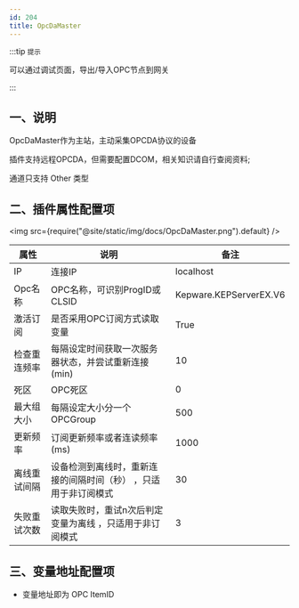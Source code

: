 ```yaml
---
id: 204
title: OpcDaMaster
---
```



:::tip `提示`

可以通过调试页面，导出/导入OPC节点到网关

:::

## 一、说明

OpcDaMaster作为主站，主动采集OPCDA协议的设备

插件支持远程OPCDA，但需要配置DCOM，相关知识请自行查阅资料;

通道只支持 Other 类型

## 二、插件属性配置项

<img src={require("@site/static/img/docs/OpcDaMaster.png").default} />

| 属性           |  说明                    | 备注|
| ---------------| --------------------------| ---|
| IP         | 连接IP              | localhost|
| Opc名称         | OPC名称，可识别ProgID或CLSID             | Kepware.KEPServerEX.V6|
| 激活订阅         | 是否采用OPC订阅方式读取变量                | True|
| 检查重连频率         | 每隔设定时间获取一次服务器状态，并尝试重新连接(min)  |10|
| 死区         | OPC死区              | 0|
| 最大组大小         | 每隔设定大小分一个OPCGroup              | 500|
| 更新频率         | 订阅更新频率或者连读频率 (ms)             | 1000 |
| 离线重试间隔         | 设备检测到离线时，重新连接的间隔时间（秒） ，只适用于非订阅模式             | 30 |
| 失败重试次数         | 读取失败时，重试n次后判定变量为离线        ，只适用于非订阅模式       | 3 |


## 三、变量地址配置项

- 变量地址即为 OPC ItemID


